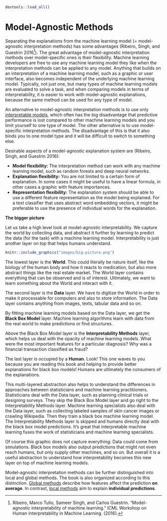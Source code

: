 ```r
devtools::load_all()
```

# Model-Agnostic Methods {#agnostic}

Separating the explanations from the machine learning model (= model-agnostic interpretation methods) has some advantages (Ribeiro, Singh, and Guestrin 2016[^Ribeiro2016]).
The great advantage of model-agnostic interpretation methods over model-specific ones is their flexibility.
Machine learning developers are free to use any machine learning model they like when the interpretation methods can be applied to any model.
Anything that builds on an interpretation of a machine learning model, such as a graphic or user interface, also becomes independent of the underlying machine learning model.
Typically, not just one, but many types of machine learning models are evaluated to solve a task, and when comparing models in terms of interpretability, it is easier to work with model-agnostic explanations, because the same method can be used for any type of model.

An alternative to model-agnostic interpretation methods is to use only [interpretable models](#simple), which often has the big disadvantage that predictive performance is lost compared to other machine learning models and you limit yourself to one type of model.
The other alternative is to use model-specific interpretation methods.
The disadvantage of this is that it also binds you to one model type and it will be difficult to switch to something else.

Desirable aspects of a model-agnostic explanation system are (Ribeiro, Singh, and Guestrin 2016):

- **Model flexibility:**
The interpretation method can work with any machine learning model, such as random forests and deep neural networks.
- **Explanation flexibility:**
You are not limited to a certain form of explanation.
In some cases it might be useful to have a linear formula, in other cases a graphic with feature importances.
- **Representation flexibility:**
The explanation system should be able to use a different feature representation as the model being explained.
For a text classifier that uses abstract word embedding vectors, it might be preferable to use the presence of individual words for the explanation.


**The bigger picture**

Let us take a high level look at model-agnostic interpretability.
We capture the world by collecting data, and abstract it further by learning to predict the data (for the task) with a machine learning model.
Interpretability is just another layer on top that helps humans understand.

```r
knitr::include_graphics("images/big-picture.png")
```

The lowest layer is the **World**.
This could literally be nature itself, like the biology of the human body and how it reacts to medication, but also more abstract things like the real estate market.
The World layer contains everything that can be observed and is of interest.
Ultimately, we want to learn something about the World and interact with it.

The second layer is the **Data** layer.
We have to digitize the World in order to make it processable for computers and also to store information.
The Data layer contains anything from images, texts, tabular data and so on.

By fitting machine learning models based on the Data layer, we get the **Black Box Model** layer.
Machine learning algorithms learn with data from the real world to make predictions or find structures.

Above the Black Box Model layer is the **Interpretability Methods** layer, which helps us deal with the opacity of machine learning models.
What were the most important features for a particular diagnosis?
Why was a financial transaction classified as fraud?

The last layer is occupied by a **Human**.
Look! This one waves to you because you are reading this book and helping to provide better explanations for black box models!
Humans are ultimately the consumers of the explanations.

This multi-layered abstraction also helps to understand the differences in approaches between statisticians and machine learning practitioners.
Statisticians deal with the Data layer, such as planning clinical trials or designing surveys.
They skip the Black Box Model layer and go right to the Interpretability Methods layer.
Machine learning specialists also deal with the Data layer, such as collecting labeled samples of skin cancer images or crawling Wikipedia.
Then they train a black box machine learning model.
The Interpretability Methods layer is skipped and humans directly deal with the black box model predictions.
It's great that interpretable machine learning fuses the work of statisticians and machine learning specialists.

Of course this graphic does not capture everything:
Data could come from simulations.
Black box models also output predictions that might not even reach humans, but only supply other machines, and so on.
But overall it is a useful abstraction to understand how interpretability becomes this new layer on top of machine learning models.

Model-agnostic interpretation methods can be further distinguished into local and global methods.
The book is also organized according to this distinction.
[Global methods](#global-methods) describe how features affect the prediction **on average**.
In contrast, [local methods](#local-methods) aim to explain **individual predictions**.


[^Ribeiro2016]: Ribeiro, Marco Tulio, Sameer Singh, and Carlos Guestrin. "Model-agnostic interpretability of machine learning." ICML Workshop on Human Interpretability in Machine Learning. (2016).
